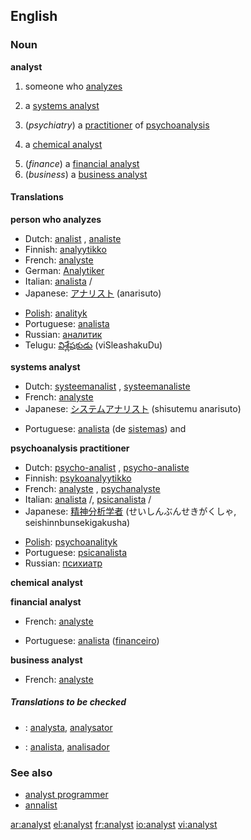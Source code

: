 ==English==

===Noun===
'''analyst'''
# someone who [[analyze]]s
#{{computing}} a [[systems analyst]]
#(''psychiatry'') a [[practitioner]] of [[psychoanalysis]]
#{{chemistry}} a [[chemical analyst]]
#(''finance'') a [[financial analyst]]
#(''business'') a [[business analyst]]

====Translations====
'''person who analyzes'''
{{top}}
*Dutch: [[analist]] {{m}}, [[analiste]] {{f}}
*Finnish: [[analyytikko]]
*French: [[analyste]] {{m}}
*German: [[Analytiker]] {{m}}
*Italian: [[analista]] {{m}}/{{f}}
*Japanese: [[アナリスト]] (anarisuto)
{{mid}}
*[[w:Polish language|Polish]]: [[analityk]] {{m}}
*Portuguese: [[analista]] {{m}}
*Russian: [[аналитик]] {{m}}
*Telugu: [[విశ్లేషకుడు]] (viSleashakuDu) {{m}}
{{bottom}}

'''systems analyst'''
{{top}}
*Dutch: [[systeemanalist]] {{m}}, [[systeemanaliste]] {{f}}
*French: [[analyste]] {{m}}
*Japanese: [[システムアナリスト]] (shisutemu anarisuto)
{{mid}}
*Portuguese: [[analista]] (de [[sistemas]]) {{m}} and {{f}}
{{bottom}}

'''psychoanalysis practitioner'''
{{top}}
*Dutch: [[psycho-analist]] {{m}}, [[psycho-analiste]] {{f}}
*Finnish: [[psykoanalyytikko]]
*French: [[analyste]] {{m}}, [[psychanalyste]] {{m}}
*Italian: [[analista]] {{m}}/{{f}}, [[psicanalista]] {{m}}/{{f}}
*Japanese: [[精神分析学者]] (せいしんぶんせきがくしゃ, seishinnbunsekigakusha)
{{mid}}
*[[w:Polish language|Polish]]: [[psychoanalityk]] {{m}}
*Portuguese: [[psicanalista]] {{m}}
*Russian: [[психиатр]] {{m}}
{{bottom}}

'''chemical analyst'''
{{top}}
{{mid}}
{{bottom}}

'''financial analyst'''
{{top}}
*French: [[analyste]] {{m}}
{{mid}}
*Portuguese: [[analista]] ([[financeiro]]) {{m}}
{{bottom}}

'''business analyst'''
{{top}}
*French: [[analyste]] {{m}}
{{mid}}
{{bottom}}

=====Translations to be checked=====
<!--Remove this section once all of the translations below have been moved into the tables above.-->
{{checktrans}}

*{{ttbc|Interlingua}}: [[analysta]], [[analysator]] 
*{{ttbc|Spanish}}: [[analista]], [[analisador]]

===See also===
*[[analyst programmer]]
*[[annalist]]

[[ar:analyst]]
[[el:analyst]]
[[fr:analyst]]
[[io:analyst]]
[[vi:analyst]]